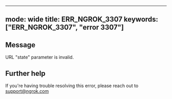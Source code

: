 
---
mode: wide
title: ERR_NGROK_3307
keywords: ["ERR_NGROK_3307", "error 3307"]
---

## Message
URL "state" parameter is invalid.




## Further help
If you're having trouble resolving this error, please reach out to [support@ngrok.com](mailto:support@ngrok.com?subject=Help%20with%20ERR_NGROK_3307)

